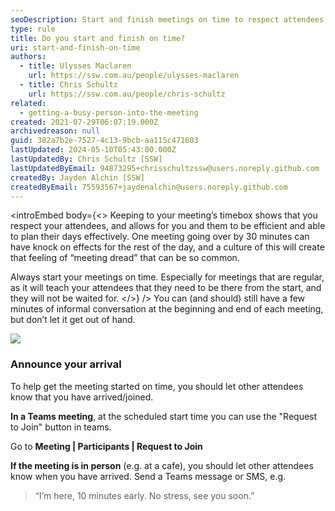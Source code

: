 ```yaml
---
seoDescription: Start and finish meetings on time to respect attendees' schedules and maintain a sense of control.
type: rule
title: Do you start and finish on time?
uri: start-and-finish-on-time
authors:
  - title: Ulysses Maclaren
    url: https://ssw.com.au/people/ulysses-maclaren
  - title: Chris Schultz
    url: https://ssw.com.au/people/chris-schultz
related:
  - getting-a-busy-person-into-the-meeting
created: 2021-07-29T06:07:19.000Z
archivedreason: null
guid: 382a7b2e-7527-4c13-9bcb-aa115c471603
lastUpdated: 2024-05-10T05:43:00.000Z
lastUpdatedBy: Chris Schultz [SSW]
lastUpdatedByEmail: 94873295+chrisschultzssw@users.noreply.github.com
createdBy: Jayden Alchin [SSW]
createdByEmail: 75593567+jaydenalchin@users.noreply.github.com
---
```


<introEmbed
  body={<>
Keeping to your meeting’s timebox shows that you respect your attendees, and allows for you and them to be efficient and able to plan their days effectively. One meeting going over by 30 minutes can have knock on effects for the rest of the day, and a culture of this will create that feeling of “meeting dread” that can be so common.

Always start your meetings on time. Especially for meetings that are regular, as it will teach your attendees that they need to be there from the start, and they will not be waited for.
  </>}
/>
You can (and should) still have a few minutes of informal conversation at the beginning and end of each meeting, but don’t let it get out of hand.

![](/uploads/rules/start-and-finish-on-time/meetings-comic.jpeg)

### Announce your arrival

To help get the meeting started on time, you should let other attendees know that you have arrived/joined.

**In a Teams meeting**, at the scheduled start time you can use the "Request to Join" button in teams.

Go to **Meeting | Participants | Request to Join**

**If the meeting is in person** (e.g. at a cafe), you should let other attendees know when you have arrived. Send a Teams message or SMS, e.g.

> “I’m here, 10 minutes early. No stress, see you soon.”
